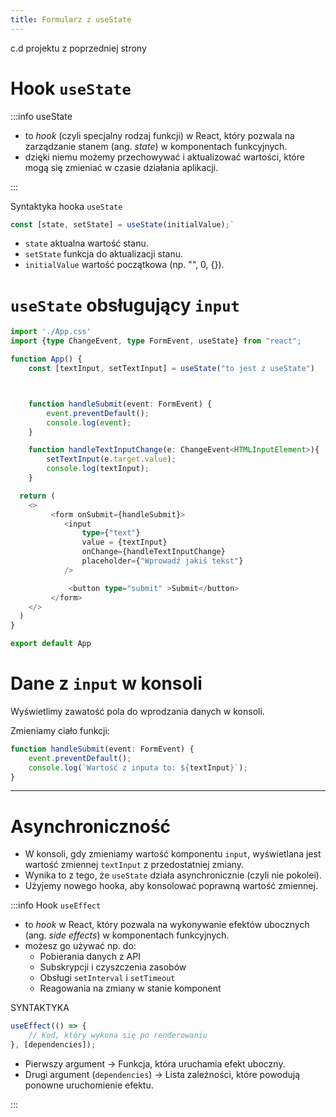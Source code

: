 ```yaml
---
title: Formularz z useState
---
```

c.d projektu z poprzedniej strony

# Hook `useState`
:::info useState
- to *hook* (czyli specjalny rodzaj funkcji) w React, który pozwala na zarządzanie stanem (ang. *state*) w komponentach funkcyjnych.
- dzięki niemu możemy przechowywać i aktualizować wartości, które mogą się zmieniać w czasie działania aplikacji.

:::

Syntaktyka hooka `useState`
```js
const [state, setState] = useState(initialValue);`
```
- `state` aktualna wartość stanu.
- `setState` funkcja do aktualizacji stanu.
- `initialValue` wartość początkowa (np. "", 0, {}).



# `useState` obsługujący `input`
```typescript jsx
import './App.css'
import {type ChangeEvent, type FormEvent, useState} from "react";

function App() {
    const [textInput, setTextInput] = useState("to jest z useState")



    function handleSubmit(event: FormEvent) {
        event.preventDefault();
        console.log(event);
    }

    function handleTextInputChange(e: ChangeEvent<HTMLInputElement>){
        setTextInput(e.target.value);
        console.log(textInput);
    }

  return (
    <>
         <form onSubmit={handleSubmit}>
            <input
                type={"text"}
                value = {textInput}
                onChange={handleTextInputChange}
                placeholder={"Wprowadź jakiś tekst"}
            />

             <button type="submit" >Submit</button>
         </form>
    </>
  )
}

export default App
```

# Dane z `input` w konsoli
Wyświetlimy zawatość pola do wprodzania danych w konsoli.

Zmieniamy ciało funkcji:
```typescript jsx
function handleSubmit(event: FormEvent) {
    event.preventDefault();
    console.log(`Wartość z inputa to: ${textInput}`);
}
```

---------
# Asynchroniczność
- W konsoli, gdy zmieniamy wartość komponentu `input`, wyświetlana jest wartość zmiennej `textInput` z przedostatniej zmiany.
- Wynika to z tego, że `useState` działa asynchronicznie (czyli nie pokolei).
- Użyjemy nowego hooka, aby konsolować poprawną wartość zmiennej.

:::info Hook  `useEffect`
- to *hook* w React, który pozwala na wykonywanie efektów ubocznych (ang. *side effects*) w komponentach funkcyjnych.
- możesz go używać np. do:
    - Pobierania danych z API
    - Subskrypcji i czyszczenia zasobów
    - Obsługi `setInterval` i `setTimeout`
    - Reagowania na zmiany w stanie komponent

SYNTAKTYKA
```js
useEffect(() => {
    // Kod, który wykona się po renderowaniu
}, [dependencies]);
```
- Pierwszy argument → Funkcja, która uruchamia efekt uboczny.
- Drugi argument (`dependencies`) → Lista zależności, które powodują ponowne uruchomienie efektu.


:::























